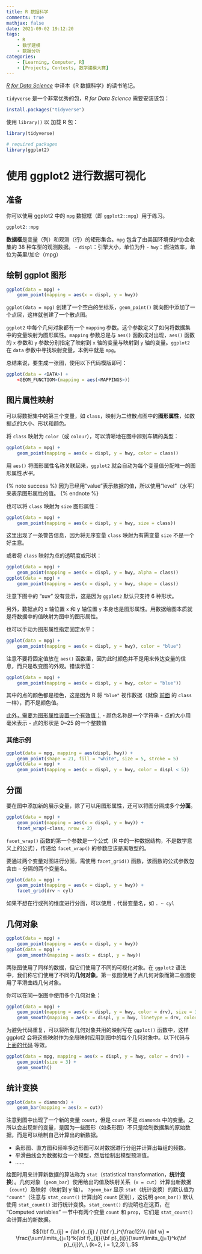 ```yaml
---
title: R 数据科学
comments: true
mathjax: false
date: 2021-09-02 19:12:20
tags:
    - R
    - 数学建模
    - 数据分析
categories:
    - [Learning, Computer, R]
    - [Projects, Contests, 数学建模大赛]
---
```


[*R for Data Science*](https://r4ds.had.co.nz/) 中译本《R 数据科学》的读书笔记。

<!-- more -->

`tidyverse` 是一个非常优秀的包，*R for Data Science* 需要安装该包：

```r
install.packages("tidyverse")
```

使用 `library()` 以 加载 R 包：

```r
library(tidyverse)
```

```r
# required packages
library(ggplot2)
```

# 使用 ggplot2 进行数据可视化

## 准备

你可以使用 ggplot2 中的 `mpg` 数据框（即 `ggplot2::mpg`）用于练习。

```r
ggplot2::mpg
```

**数据框**是变量（列）和观测（行）的矩形集合。`mpg` 包含了由美国环境保护协会收集的 38 种车型的观测数据。
- `displ`：引擎大小，单位为升
- `hwy`：燃油效率，单位为英里/加仑（mpg）

## 绘制 ggplot 图形

```r
ggplot(data = mpg) +
    geom_point(mapping = aes(x = displ, y = hwy))
```

`ggplot(data = mpg)` 创建了一个空白的坐标系，`geom_point()` 就向图中添加了一个点层，这样就创建了一个散点图。

`ggplot2` 中每个几何对象都有一个 `mapping` 参数。这个参数定义了如何将数据集中的变量映射为图形属性。`mapping` 参数总是与 `aes()` 函数成对出现，`aes()` 函数的 `x` 参数和 `y` 参数分别指定了映射到 `x` 轴的变量与映射到 `y` 轴的变量。`ggplot2` 在 `data` 参数中寻找映射变量，本例中就是 `mpg`。

总结来说，要生成一张图，使用以下代码模版即可：

```r
ggplot(data = <DATA>) +
    <GEOM_FUNCTIOM>(mapping = aes(<MAPPINGS>))
```

## 图片属性映射

可以将数据集中的第三个变量，如 `class`，映射为二维散点图中的**图形属性**，如数据点的大小、形状和颜色。

将 `class` 映射为 `color`（或 `colour`），可以清晰地在图中辨别车辆的类型：

::: #mapping-color

```r
ggplot(data = mpg) +
    geom_point(mapping = aes(x = displ, y = hwy, color = class))
```

:::

用 `aes()` 将图形属性名称关联起来，`ggplot2` 就会自动为每个变量值分配唯一的图形属性*水平*。

{% note success %}
因为已经用“value”表示数据的值，所以使用“level”（水平）来表示图形属性的值。
{% endnote %}

也可以将 `class` 映射为 `size` 图形属性：

```r
ggplot(data = mpg) +
    geom_point(mapping = aes(x = displ, y = hwy, size = class))
```

这里出现了一条警告信息，因为将无序变量 `class` 映射为有需变量 `size` 不是一个好主意。

或者将 `class` 映射为点的透明度或形状：

```r
ggplot(data = mpg) +
    geom_point(mapping = aes(x = displ, y = hwy, alpha = class))
ggplot(data = mpg) +
    geom_point(mapping = aes(x = displ, y = hwy, shape = class))
```

注意下图中的 “suv” 没有显示，这是因为 `ggplot2` 默认只支持 6 种形状。

另外，数据点的 x 轴位置 `x` 和 y 轴位置 `y` 本身也是图形属性。用数据绘图本质就是将数据中的值映射为图中的图形属性。

也可以手动为图形属性指定固定水平：

```r
ggplot(data = mpg) +
    geom_point(mapping = aes(x = displ, y = hwy), color = "blue")
```

注意不要将固定值放在 `aes()` 函数里，因为此时颜色并不是用来传达变量的信息，而只是改变图的外观。错误示范：

```r
ggplot(data = mpg) +
    geom_point(mapping = aes(x = displ, y = hwy, color = "blue"))
```

其中的点的颜色都是橙色，这是因为 R 将 `"blue"` 视作数据（就像 [前面](#mapping-color) 的 `class` 一样），而不是颜色值。

<a href="{% post_path 此外，需要为图形属性设置一个有效值： %}">此外，需要为图形属性设置一个有效值：</a>
- 颜色名称是一个字符串
- 点的大小用毫米表示
- 点的形状是 0\~25 的一个整数值

### 其他示例

```r
ggplot(data = mpg, mapping = aes(displ, hwy)) +
    geom_point(shape = 21, fill = "white", size = 5, stroke = 5)
ggplot(data = mpg) +
    geom_point(mapping = aes(x = displ, y = hwy, color = displ < 5))
```

## 分面

要在图中添加新的展示变量，除了可以用图形属性，还可以将图分隔成多个**分面**。

```r
ggplot(data = mpg) +
    geom_point(mapping = aes(x = displ, y = hwy)) +
    facet_wrap(~class, nrow = 2)
```

`facet_wrap()` 函数的第一个参数是一个公式（R 中的一种数据结构，不是数学意义上的公式），传递给 `facet_wrap()` 的参数应该是离散型的。

要通过两个变量对图进行分面，需使用 `facet_grid()` 函数，该函数的公式参数包含由 `~` 分隔的两个变量名。

```r
ggplot(data = mpg) +
    geom_point(mapping = aes(x = displ, y = hwy)) +
    facet_grid(drv ~ cyl)
```

如果不想在行或列的维度进行分面，可以使用 `.` 代替变量名，如 `. ~ cyl`

## 几何对象

```r
ggplot(data = mpg) +
    geom_point(mapping = aes(x = displ, y = hwy))
ggplot(data = mpg) +
    geom_smooth(mapping = aes(x = displ, y = hwy))
```

两张图使用了同样的数据，但它们使用了不同的可视化对象。在 `ggplot2` 语法中，我们称它们使用了不同的**几何对象**。第一张图使用了点几何对象而第二张图使用了平滑曲线几何对象。

你可以在同一张图中使用多个几何对象：

:::#geom_smooth

```r
ggplot(data = mpg) +
    geom_point(mapping = aes(x = displ, y = hwy, color = drv), size = 3) +
    geom_smooth(mapping = aes(x = displ, y = hwy, linetype = drv, color = drv))
```

:::

为避免代码重复，可以将所有几何对象共用的映射写在 `ggplot()` 函数中，这样 ggplot2 会将这些映射作为全局映射应用到图中的每个几何对象中。以下代码与 [上面的代码](#geom_smooth) 等效。

```r
ggplot(data = mpg, mapping = aes(x = displ, y = hwy, color = drv)) +
    geom_point(size = 3) +
    geom_smooth()
```

## 统计变换

```r
ggplot(data = diamonds) +
    geom_bar(mapping = aes(x = cut))
```

注意到图中出现了一个新的变量 `count`，但是 `count` 不是 `diamonds` 中的变量。之所以会出现新的变量，是因为一些图形（如条形图）不只是绘制数据集的原始数据，而是可以绘制自己计算出的新数据。

- 条形图、直方图和频率多边形图可以对数据进行分组并计算出每组的频数。
- 平滑曲线会为数据拟合一个模型，然后绘制出模型预测值。
- ……

绘图时用来计算新数据的算法称为 `stat`（statistical transformation，**统计变换**）。几何对象（`geom_bar`）使用给出的值及映射关系（`x = cut`）计算出新数据（`count`）及映射（映射到 y 轴）。
`?geom_bar` 显示 `stat`（统计变换）的默认值为 `"count"`（注意与 `stat_count()` 计算出的 `count` 区别），这说明 `geom_bar()` 默认使用 `stat_count()` 进行统计变换。`stat_count()` 的说明也在这页，在 "Computed variables" 一节中有两个变量 `count` 和 `prop`，它们是 `stat_count()` 会计算出的新数据。

$${\bf f}_{ij} = {\bf r}_{ij} / {\bf r}_i^{\frac12}\\
{\bf w} = \frac{\sum\limits_{j=1}^k{\bf f}_{ij}{\bf p}_{ij}}{\sum\limits_{j=1}^k{\bf p}_{ij}}\,,\ (k=2, i = 1,2,3)
\,.$$

